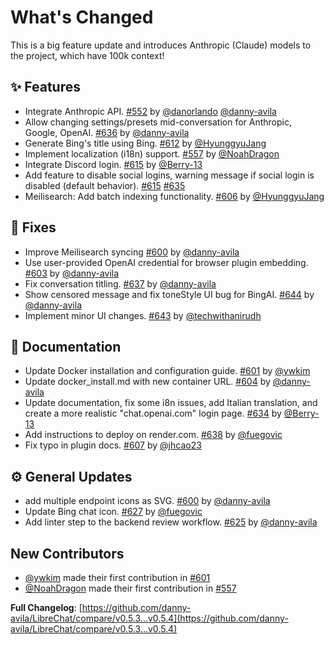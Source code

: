 # What's Changed

This is a big feature update and introduces Anthropic (Claude) models to the project, which have 100k context!

## ✨ Features

- Integrate Anthropic API. [#552](https://github.com/danny-avila/LibreChat/pull/552) by [@danorlando](https://github.com/danorlando) [@danny-avila](https://github.com/danny-avila)
- Allow changing settings/presets mid-conversation for Anthropic, Google, OpenAI. [#636](https://github.com/danny-avila/LibreChat/pull/636) by [@danny-avila](https://github.com/danny-avila)
- Generate Bing's title using Bing. [#612](https://github.com/danny-avila/LibreChat/pull/612) by [@HyunggyuJang](https://github.com/HyunggyuJang)
- Implement localization (i18n) support. [#557](https://github.com/danny-avila/LibreChat/pull/557) by [@NoahDragon](https://github.com/NoahDragon)
- Integrate Discord login. [#615](https://github.com/danny-avila/LibreChat/pull/615) by [@Berry-13](https://github.com/Berry-13)
- Add feature to disable social logins, warning message if social login is disabled (default behavior). [#615](https://github.com/danny-avila/LibreChat/pull/615) [#635](https://github.com/danny-avila/LibreChat/pull/635)
- Meilisearch: Add batch indexing functionality. [#606](https://github.com/danny-avila/LibreChat/pull/606) by [@HyunggyuJang](https://github.com/HyunggyuJang)

## 🔧 Fixes

- Improve Meilisearch syncing [#600](https://github.com/danny-avila/LibreChat/pull/600) by [@danny-avila](https://github.com/danny-avila)
- Use user-provided OpenAI credential for browser plugin embedding. [#603](https://github.com/danny-avila/LibreChat/pull/603) by [@danny-avila](https://github.com/danny-avila)
- Fix conversation titling. [#637](https://github.com/danny-avila/LibreChat/pull/637) by [@danny-avila](https://github.com/danny-avila)
- Show censored message and fix toneStyle UI bug for BingAI. [#644](https://github.com/danny-avila/LibreChat/pull/644) by [@danny-avila](https://github.com/danny-avila)
- Implement minor UI changes. [#643](https://github.com/danny-avila/LibreChat/pull/643) by [@techwithanirudh](https://github.com/techwithanirudh)

## 📗 Documentation

- Update Docker installation and configuration guide. [#601](https://github.com/danny-avila/LibreChat/pull/601) by [@ywkim](https://github.com/ywkim)
- Update docker_install.md with new container URL. [#604](https://github.com/danny-avila/LibreChat/pull/604) by [@danny-avila](https://github.com/danny-avila)
- Update documentation, fix some i8n issues, add Italian translation, and create a more realistic "chat.openai.com" login page. [#634](https://github.com/danny-avila/LibreChat/pull/634) by [@Berry-13](https://github.com/Berry-13)
- Add instructions to deploy on render.com. [#638](https://github.com/danny-avila/LibreChat/pull/638) by [@fuegovic](https://github.com/fuegovic)
- Fix typo in plugin docs. [#607](https://github.com/danny-avila/LibreChat/pull/607) by [@jhcao23](https://github.com/jhcao23)

## ⚙️ General Updates

- add multiple endpoint icons as SVG. [#600](https://github.com/danny-avila/LibreChat/pull/600) by [@danny-avila](https://github.com/danny-avila)
- Update Bing chat icon. [#627](https://github.com/danny-avila/LibreChat/pull/627) by [@fuegovic](https://github.com/fuegovic)
- Add linter step to the backend review workflow. [#625](https://github.com/danny-avila/LibreChat/pull/625) by [@danny-avila](https://github.com/danny-avila)

## New Contributors

- [@ywkim](https://github.com/ywkim) made their first contribution in [#601](https://github.com/danny-avila/LibreChat/pull/601)
- [@NoahDragon](https://github.com/NoahDragon) made their first contribution in [#557](https://github.com/danny-avila/LibreChat/pull/557)

**Full Changelog**: [https://github.com/danny-avila/LibreChat/compare/v0.5.3...v0.5.4](https://github.com/danny-avila/LibreChat/compare/v0.5.3...v0.5.4)

